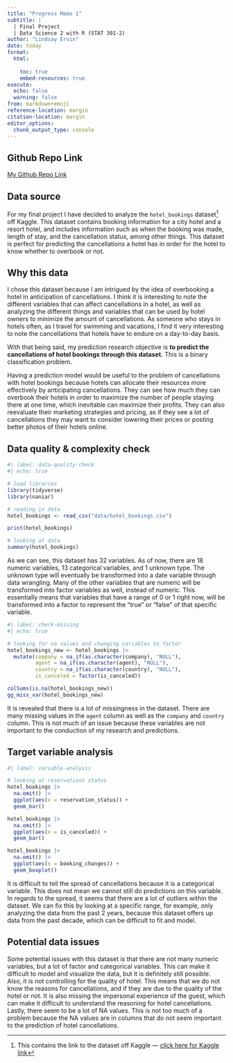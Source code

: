 ---
title: "Progress Memo 1"
subtitle: |
  | Final Project 
  | Data Science 2 with R (STAT 301-2)
author: "Lindsay Ervin"
date: today
format:
  html:
    
    toc: true
    embed-resources: true
execute:
  echo: false
  warning: false
from: markdown+emoji 
reference-location: margin
citation-location: margin
editor_options: 
  chunk_output_type: console
---


::: {.callout-tip icon=false}

## Github Repo Link

[My Github Repo Link](https://github.com/stat301-2-2024-winter/final-project-2-lervin1.git)

:::


## Data source

For my final project I have decided to analyze the `hotel_bookings` dataset^[This contains the link to the dataset off Kaggle --- [click here for Kaggle link](https://www.kaggle.com/datasets/jessemostipak/hotel-booking-demand?resource=download)] off Kaggle. This dataset contains booking information for a city hotel and a resort hotel, and includes information such as when the booking was made, length of stay, and the cancellation status, among other things. This dataset is perfect for predicting the cancellations a hotel has in order for the hotel to know whether to overbook or not.

## Why this data

I chose this dataset because I am intrigued by the idea of overbooking a hotel in anticipation of cancellations. I think it is interesting to note the different variables that can affect cancellations in a hotel, as well as analyzing the different things and variables that can be used by hotel owners to minimize the amount of cancellations. As someone who stays in hotels often, as I travel for swimming and vacations, I find it very interesting to note the cancellations that hotels have to endure on a day-to-day basis.

With that being said, my prediction research objective is **to predict the cancellations of hotel bookings through this dataset.** This is a binary classification problem.

Having a prediction model would be useful to the problem of cancellations with hotel bookings because hotels can allocate their resources more effectively by anticipating cancellations. They can see how much they can overbook their hotels in order to maximize the number of people staying there at one time, which inevitable can maximize their profits. They can also reevaluate their marketing strategies and pricing, as if they see a lot of cancellations they may want to consider lowering their prices or posting better photos of their hotels online.

## Data quality & complexity check

```{r}
#| label: data-quality-check
#| echo: true

# load libraries
library(tidyverse)
library(naniar)

# reading in data
hotel_bookings <- read_csv("data/hotel_bookings.csv")

print(hotel_bookings)

# looking at data
summary(hotel_bookings)
```

As we can see, this dataset has 32 variables. As of now, there are 18 numeric variables, 13 categorical variables, and 1 unknown type. The unknown type will eventually be transformed into a date variable through data wrangling. Many of the other variables that are numeric will be transformed into factor variables as well, instead of numeric. This essentially means that variables that have a range of 0 or 1 right now, will be transformed into a factor to represent the "true" or "false" of that specific variable.

```{r}
#| label: check-missing
#| echo: true

# looking for na values and changing variables to factor
hotel_bookings_new <- hotel_bookings |> 
  mutate(company = na_if(as.character(company), "NULL"),
         agent = na_if(as.character(agent), "NULL"),
         country = na_if(as.character(country), "NULL"),
         is_canceled = factor(is_canceled))

colSums(is.na(hotel_bookings_new))
gg_miss_var(hotel_bookings_new)
```

It is revealed that there is a lot of missingness in the dataset. There are many missing values in the `agent` column as well as the `company` and `country` column. This is not much of an issue because these variables are not important to the conduction of my research and predictions.

## Target variable analysis

```{r}
#| label: variable-analysis

# looking at reservations status
hotel_bookings |> 
  na.omit() |> 
  ggplot(aes(x = reservation_status)) +
  geom_bar()

hotel_bookings |> 
  na.omit() |> 
  ggplot(aes(x = is_canceled)) +
  geom_bar()

hotel_bookings |> 
  na.omit() |> 
  ggplot(aes(x = booking_changes)) +
  geom_boxplot()

```

It is difficult to tell the spread of cancellations because it is a categorical variable. This does not mean we cannot still do predictions on this variable. In regards to the spread, it seems that there are a lot of outliers within the dataset. We can fix this by looking at a specific range, for example, only analyzing the data from the past 2 years, because this dataset offers up data from the past decade, which can be difficult to fit and model.

## Potential data issues

Some potential issues with this dataset is that there are not many numeric variables, but a lot of factor and categorical variables. This can make it difficult to model and visualize the data, but it is definitely still possible. Also, it is not controlling for the quality of hotel. This means that we do not know the reasons for cancellations, and if they are due to the quality of the hotel or not. It is also missing the impersonal experience of the guest, which can make it difficult to understand the reasoning for hotel cancellations. Lastly, there seem to be a lot of NA values. This is not too much of a problem because the NA values are in columns that do not seem important to the prediction of hotel cancellations. 

